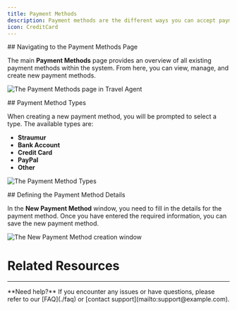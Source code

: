 ```yaml
---
title: Payment Methods
description: Payment methods are the different ways you can accept payments from your clients.
icon: CreditCard
---
```



<Steps>
<Step>
## Navigating to the Payment Methods Page

The main **Payment Methods** page provides an overview of all existing payment methods within the system. From here, you can view, manage, and create new payment methods.

![The Payment Methods page in Travel Agent](/images/travel-agent/setup-payment-method-view.png)
</Step>

<Step>
## Payment Method Types

When creating a new payment method, you will be prompted to select a type. The available types are:
- **Straumur**
- **Bank Account**
- **Credit Card**
- **PayPal**
- **Other**

![The Payment Method Types](/images/travel-agent/setup-payment-method-types.png)
</Step>

<Step>
## Defining the Payment Method Details

In the **New Payment Method** window, you need to fill in the details for the payment method. Once you have entered the required information, you can save the new payment method.

![The New Payment Method creation window](/images/travel-agent/setup-payment-method-new-form.png)
</Step>
</Steps>

# Related Resources

<Cards>
  <Card
    href="./related-page"
    title="Related Page"
    description="Description of the related page"
  />
  <Card
    href="https://example.com"
    title="External Resource"
    description="Description of the external resource"
  />
</Cards>

---

<Callout type="info">
  **Need help?** If you encounter any issues or have questions, please refer to our [FAQ](./faq) or [contact support](mailto:support@example.com).
</Callout>

